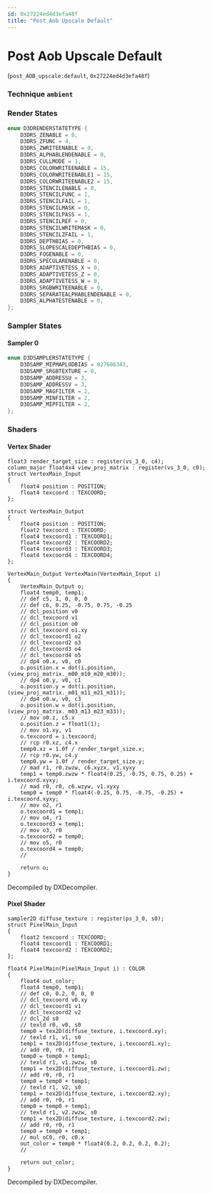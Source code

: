 ```yaml
---
id: 0x27224ed4d3efa48f
title: "Post Aob Upscale Default"
---
```


# Post Aob Upscale Default
(`post_AOB_upscale:default`, `0x27224ed4d3efa48f`)

### Technique `ambient`
### Render States
```cpp
enum D3DRENDERSTATETYPE {
	D3DRS_ZENABLE = 0,
	D3DRS_ZFUNC = 4,
	D3DRS_ZWRITEENABLE = 0,
	D3DRS_ALPHABLENDENABLE = 0,
	D3DRS_CULLMODE = 1,
	D3DRS_COLORWRITEENABLE = 15,
	D3DRS_COLORWRITEENABLE1 = 15,
	D3DRS_COLORWRITEENABLE2 = 15,
	D3DRS_STENCILENABLE = 0,
	D3DRS_STENCILFUNC = 1,
	D3DRS_STENCILFAIL = 1,
	D3DRS_STENCILMASK = 0,
	D3DRS_STENCILPASS = 1,
	D3DRS_STENCILREF = 0,
	D3DRS_STENCILWRITEMASK = 0,
	D3DRS_STENCILZFAIL = 1,
	D3DRS_DEPTHBIAS = 0,
	D3DRS_SLOPESCALEDEPTHBIAS = 0,
	D3DRS_FOGENABLE = 0,
	D3DRS_SPECULARENABLE = 0,
	D3DRS_ADAPTIVETESS_X = 0,
	D3DRS_ADAPTIVETESS_Z = 0,
	D3DRS_ADAPTIVETESS_W = 0,
	D3DRS_SRGBWRITEENABLE = 0,
	D3DRS_SEPARATEALPHABLENDENABLE = 0,
	D3DRS_ALPHATESTENABLE = 0,
};
```
### Sampler States
#### Sampler 0
```cpp
enum D3DSAMPLERSTATETYPE {
	D3DSAMP_MIPMAPLODBIAS = 827606343,
	D3DSAMP_SRGBTEXTURE = 0,
	D3DSAMP_ADDRESSU = 3,
	D3DSAMP_ADDRESSV = 3,
	D3DSAMP_MAGFILTER = 2,
	D3DSAMP_MINFILTER = 2,
	D3DSAMP_MIPFILTER = 2,
};
```
### Shaders
#### Vertex Shader
```hlsl
float3 render_target_size : register(vs_3_0, c4);
column_major float4x4 view_proj_matrix : register(vs_3_0, c0);
struct VertexMain_Input
{
    float4 position : POSITION;
    float4 texcoord : TEXCOORD;
};

struct VertexMain_Output
{
    float4 position : POSITION;
    float2 texcoord : TEXCOORD;
    float4 texcoord1 : TEXCOORD1;
    float4 texcoord2 : TEXCOORD2;
    float4 texcoord3 : TEXCOORD3;
    float4 texcoord4 : TEXCOORD4;
};

VertexMain_Output VertexMain(VertexMain_Input i)
{
    VertexMain_Output o;
    float4 temp0, temp1;
    // def c5, 1, 0, 0, 0
    // def c6, 0.25, -0.75, 0.75, -0.25
    // dcl_position v0
    // dcl_texcoord v1
    // dcl_position o0
    // dcl_texcoord o1.xy
    // dcl_texcoord1 o2
    // dcl_texcoord2 o3
    // dcl_texcoord3 o4
    // dcl_texcoord4 o5
    // dp4 o0.x, v0, c0
    o.position.x = dot(i.position, (view_proj_matrix._m00_m10_m20_m30));
    // dp4 o0.y, v0, c1
    o.position.y = dot(i.position, (view_proj_matrix._m01_m11_m21_m31));
    // dp4 o0.w, v0, c3
    o.position.w = dot(i.position, (view_proj_matrix._m03_m13_m23_m33));
    // mov o0.z, c5.x
    o.position.z = float1(1);
    // mov o1.xy, v1
    o.texcoord = i.texcoord;
    // rcp r0.xz, c4.x
    temp0.xz = 1.0f / render_target_size.x;
    // rcp r0.yw, c4.y
    temp0.yw = 1.0f / render_target_size.y;
    // mad r1, r0.zwzw, c6.xyzx, v1.xyxy
    temp1 = temp0.zwzw * float4(0.25, -0.75, 0.75, 0.25) + i.texcoord.xyxy;
    // mad r0, r0, c6.wzyw, v1.xyxy
    temp0 = temp0 * float4(-0.25, 0.75, -0.75, -0.25) + i.texcoord.xyxy;
    // mov o2, r1
    o.texcoord1 = temp1;
    // mov o4, r1
    o.texcoord3 = temp1;
    // mov o3, r0
    o.texcoord2 = temp0;
    // mov o5, r0
    o.texcoord4 = temp0;
    // 

    return o;
}
```
Decompiled by DXDecompiler.
#### Pixel Shader
```hlsl
sampler2D diffuse_texture : register(ps_3_0, s0);
struct PixelMain_Input
{
    float2 texcoord : TEXCOORD;
    float4 texcoord1 : TEXCOORD1;
    float4 texcoord2 : TEXCOORD2;
};

float4 PixelMain(PixelMain_Input i) : COLOR
{
    float4 out_color;
    float4 temp0, temp1;
    // def c0, 0.2, 0, 0, 0
    // dcl_texcoord v0.xy
    // dcl_texcoord1 v1
    // dcl_texcoord2 v2
    // dcl_2d s0
    // texld r0, v0, s0
    temp0 = tex2D(diffuse_texture, i.texcoord.xy);
    // texld r1, v1, s0
    temp1 = tex2D(diffuse_texture, i.texcoord1.xy);
    // add r0, r0, r1
    temp0 = temp0 + temp1;
    // texld r1, v1.zwzw, s0
    temp1 = tex2D(diffuse_texture, i.texcoord1.zw);
    // add r0, r0, r1
    temp0 = temp0 + temp1;
    // texld r1, v2, s0
    temp1 = tex2D(diffuse_texture, i.texcoord2.xy);
    // add r0, r0, r1
    temp0 = temp0 + temp1;
    // texld r1, v2.zwzw, s0
    temp1 = tex2D(diffuse_texture, i.texcoord2.zw);
    // add r0, r0, r1
    temp0 = temp0 + temp1;
    // mul oC0, r0, c0.x
    out_color = temp0 * float4(0.2, 0.2, 0.2, 0.2);
    // 

    return out_color;
}
```
Decompiled by DXDecompiler.

